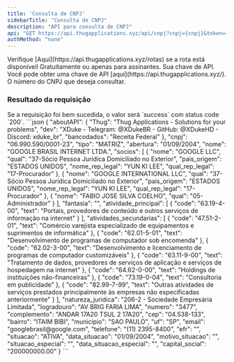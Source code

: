 ```yaml
---
title: 'Consulta de CNPJ'
sidebarTitle: "Consulta de CNPJ"
description: "API para consulta de CNPJ"
api: "GET https://api.thugapplications.xyz/api/cnpj?cnpj={cnpj}&token={token}"
authMethod: "none"
---
```


<Warning>
  Verifique [Aqui](https://api.thugapplications.xyz/rotas) se a rota está disponíveil Gratuitamente ou apenas para assinantes.
</Warning>
<ParamField query="token" type="string" placeholder="Sua chave de API">
  Sua chave de API. Você pode obter uma chave de API [aqui](https://api.thugapplications.xyz/).
</ParamField>

<ParamField query="cnpj" type="string" placeholder="Número do CNPJ" required>
  O número do CNPJ que deseja consultar.
</ParamField>


### Resultado da requisição

<ResponseField name="200" type="string">
    Se a requisição foi bem sucedida, o valor será `success` com status code `200`.
</ResponseField>


<ResponseExample>
  ```json
  {
  "aboutAPI": {
    "Thug": "Thug Applications - Solutions for your problems",
    "dev": "XDuke - Telegram: @XDukeBR - GitHub: @XDukeHD - Discord: xduke_br",
    "bancodados": "Receita Federal"
  },
  "cnpj": "06.990.590/0001-23",
  "tipo": "MATRIZ",
  "abertura": "01/09/2004",
  "nome": "GOOGLE BRASIL INTERNET LTDA.",
  "socios": [
    {
      "nome": "GOOGLE LLC",
      "qual": "37-Sócio Pessoa Jurídica Domiciliado no Exterior",
      "pais_origem": "ESTADOS UNIDOS",
      "nome_rep_legal": "YUN KI LEE",
      "qual_rep_legal": "17-Procurador"
    },
    {
      "nome": "GOOGLE INTERNATIONAL LLC",
      "qual": "37-Sócio Pessoa Jurídica Domiciliado no Exterior",
      "pais_origem": "ESTADOS UNIDOS",
      "nome_rep_legal": "YUN KI LEE",
      "qual_rep_legal": "17-Procurador"
    },
    {
      "nome": "FABIO JOSE SILVA COELHO",
      "qual": "05-Administrador"
    }
  ],
  "fantasia": "",
  "atividade_principal": [
    {
      "code": "63.19-4-00",
      "text": "Portais, provedores de conteúdo e outros serviços de informação na internet"
    }
  ],
  "atividades_secundarias": [
    {
      "code": "47.51-2-01",
      "text": "Comércio varejista especializado de equipamentos e suprimentos de informática"
    },
    {
      "code": "62.01-5-01",
      "text": "Desenvolvimento de programas de computador sob encomenda"
    },
    {
      "code": "62.02-3-00",
      "text": "Desenvolvimento e licenciamento de programas de computador customizáveis"
    },
    {
      "code": "63.11-9-00",
      "text": "Tratamento de dados, provedores de serviços de aplicação e serviços de hospedagem na internet"
    },
    {
      "code": "64.62-0-00",
      "text": "Holdings de instituições não-financeiras"
    },
    {
      "code": "73.19-0-04",
      "text": "Consultoria em publicidade"
    },
    {
      "code": "82.99-7-99",
      "text": "Outras atividades de serviços prestados principalmente às empresas não especificadas anteriormente"
    }
  ],
  "natureza_juridica": "206-2 - Sociedade Empresária Limitada",
  "logradouro": "AV BRIG FARIA LIMA",
  "numero": "3477",
  "complemento": "ANDAR 17A20 TSUL 2 17A20",
  "cep": "04.538-133",
  "bairro": "ITAIM BIBI",
  "municipio": "SAO PAULO",
  "uf": "SP",
  "email": "googlebrasil@google.com",
  "telefone": "(11) 2395-8400",
  "efr": "",
  "situacao": "ATIVA",
  "data_situacao": "01/09/2004",
  "motivo_situacao": "",
  "situacao_especial": "",
  "data_situacao_especial": "",
  "capital_social": "200000000.00"
}
  ```
</ResponseExample>